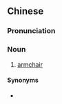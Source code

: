 ==Chinese==
{{zh-forms|type=22}}

===Pronunciation===
{{zh-pron
|m=fúshǒuyǐzǐ
|cat=n
}}

===Noun===
{{zh-noun}}

# [[armchair]] {{gloss|chair with supports for the arms or elbows}}

====Synonyms====
* {{zh-l|扶手椅}}

{{zh-cat|Chairs|Furniture}}